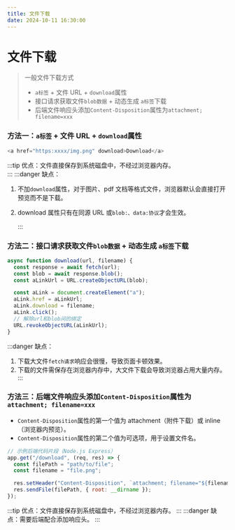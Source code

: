 ```yaml
---
title: 文件下载
date: 2024-10-11 16:30:00
---
```


# 文件下载

> 一般文件下载方式
>
> - `a标签` + 文件 URL + `download`属性
> - 接口请求获取文件`blob数据` + 动态生成 `a标签`下载
> - 后端文件响应头添加`Content-Disposition`属性为`attachment; filename=xxx`

### 方法一：`a标签` + 文件 URL + `download`属性

```javascript
<a href="https:xxxx/img.png" download>Download</a>
```

:::tip
优点：文件直接保存到系统磁盘中，不经过浏览器内存。  
:::
:::danger
缺点：

1. 不加`download`属性，对于图片、pdf 文档等格式文件，浏览器默认会直接打开预览而不是下载。
2. download 属性只有在同源 URL 或`blob:、data:协议`才会生效。

   :::

### 方法二：接口请求获取文件`blob数据` + 动态生成 `a标签`下载

```javascript
async function download(url, filename) {
  const response = await fetch(url);
  const blob = await response.blob();
  const aLinkUrl = URL.createObjectURL(blob);

  const aLink = document.createElement("a");
  aLink.href = aLinkUrl;
  aLink.download = filename;
  aLink.click();
  // 解除url和blob间的绑定
  URL.revokeObjectURL(aLinkUrl);
}
```

:::danger
缺点：

1. 下载大文件`fetch请求`响应会很慢，导致页面卡顿效果。
2. 下载的文件需保存在浏览器内存中，大文件下载会导致浏览器占用大量内存。
   :::

### 方法三：后端文件响应头添加`Content-Disposition`属性为`attachment; filename=xxx`

- `Content-Disposition`属性的第一个值为 attachment（附件下载）或 inline（浏览器内预览）。
- `Content-Disposition`属性的第二个值为可选项，用于设置文件名。

```javascript
// 示例后端代码片段（Node.js Express）
app.get("/download", (req, res) => {
  const filePath = "path/to/file";
  const filename = "file.png";

  res.setHeader("Content-Disposition", `attachment; filename="${filename}"`);
  res.sendFile(filePath, { root: __dirname });
});
```

:::tip
优点：文件直接保存到系统磁盘中，不经过浏览器内存。
:::
:::danger
缺点：需要后端配合添加响应头。
:::
